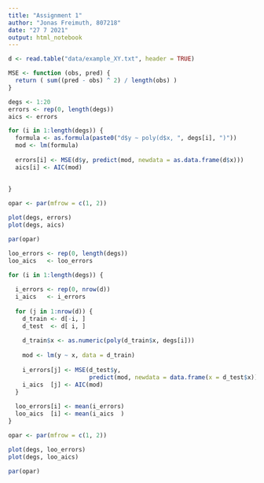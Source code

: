 ```yaml
---
title: "Assignment 1"
author: "Jonas Freimuth, 807218"
date: "27 7 2021"
output: html_notebook
---
```


```r
d <- read.table("data/example_XY.txt", header = TRUE)

MSE <- function (obs, pred) {
  return ( sum((pred - obs) ^ 2) / length(obs) )
}

```

```r

degs <- 1:20
errors <- rep(0, length(degs))
aics <- errors

for (i in 1:length(degs)) {
  formula <- as.formula(paste0("d$y ~ poly(d$x, ", degs[i], ")"))
  mod <- lm(formula)
  
  errors[i] <- MSE(d$y, predict(mod, newdata = as.data.frame(d$x)))
  aics[i] <- AIC(mod)
  
  
}

opar <- par(mfrow = c(1, 2))

plot(degs, errors)
plot(degs, aics)

par(opar)

```

```r

loo_errors <- rep(0, length(degs))
loo_aics   <- loo_errors

for (i in 1:length(degs)) {
  
  i_errors <- rep(0, nrow(d))
  i_aics   <- i_errors
  
  for (j in 1:nrow(d)) {
    d_train <- d[-i, ]
    d_test  <- d[ i, ]
    
    d_train$x <- as.numeric(poly(d_train$x, degs[i]))
    
    mod <- lm(y ~ x, data = d_train)
    
    i_errors[j] <- MSE(d_test$y,
                       predict(mod, newdata = data.frame(x = d_test$x)))
    i_aics  [j] <- AIC(mod)
  }
  
  loo_errors[i] <- mean(i_errors)
  loo_aics  [i] <- mean(i_aics  )
}

opar <- par(mfrow = c(1, 2))

plot(degs, loo_errors)
plot(degs, loo_aics)

par(opar)
```

